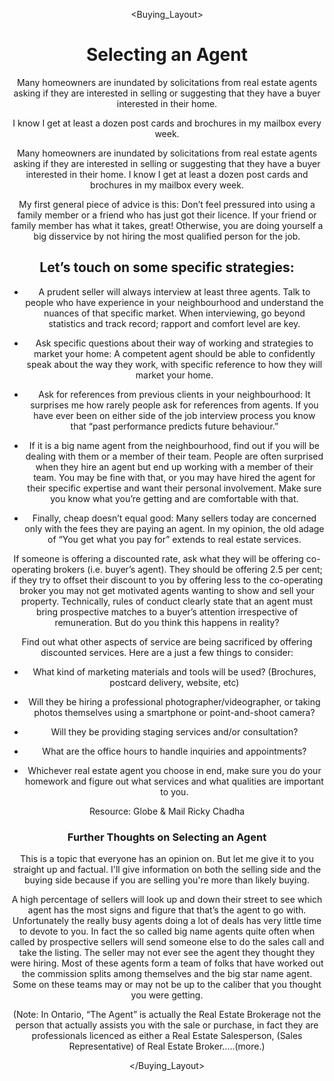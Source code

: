 

<Header />

<Buying_Layout>
# Selecting an Agent
Many homeowners are inundated by solicitations from real estate agents asking if they are interested in selling or suggesting that they have a buyer interested in their home. 

I know I get at least a dozen post cards and brochures in my mailbox every week.

Many homeowners are inundated by solicitations from real estate agents asking if they are interested in selling or suggesting that they have a buyer interested in their home. I know I get at least a dozen post cards and brochures in my mailbox every week.

My first general piece of advice is this: Don’t feel pressured into using a family member or a friend who has just got their licence. If your friend or family member has what it takes, great! Otherwise, you are doing yourself a big disservice by not hiring the most qualified person for the job.

## Let’s touch on some specific strategies:

* A prudent seller will always interview at least three agents. Talk to people who have experience in your neighbourhood and understand the nuances of that specific market. When interviewing, go beyond statistics and track record; rapport and comfort level are key.

* Ask specific questions about their way of working and strategies to market your home: A competent agent should be able to confidently speak about the way they work, with specific reference to how they will market your home.

* Ask for references from previous clients in your neighbourhood: It surprises me how rarely people ask for references from agents. If you have ever been on either side of the job interview process you know that “past performance predicts future behaviour.”

* If it is a big name agent from the neighbourhood, find out if you will be dealing with them or a member of their team. People are often surprised when they hire an agent but end up working with a member of their team. You may be fine with that, or you may have hired the agent for their specific expertise and want their personal involvement. Make sure you know what you’re getting and are comfortable with that.

* Finally, cheap doesn’t equal good: Many sellers today are concerned only with the fees they are paying an agent. In my opinion, the old adage of “You get what you pay for” extends to real estate services.

If someone is offering a discounted rate, ask what they will be offering co-operating brokers (i.e. buyer’s agent). They should be offering 2.5 per cent; if they try to offset their discount to you by offering less to the co-operating broker you may not get motivated agents wanting to show and sell your property. Technically, rules of conduct clearly state that an agent must bring prospective matches to a buyer’s attention irrespective of remuneration. But do you think this happens in reality?

Find out what other aspects of service are being sacrificed by offering discounted services. Here are a just a few things to consider:

* What kind of marketing materials and tools will be used? (Brochures, postcard delivery, website, etc)

* Will they be hiring a professional photographer/videographer, or taking photos themselves using a smartphone or point-and-shoot camera?

* Will they be providing staging services and/or consultation?

* What are the office hours to handle inquiries and appointments?

* Whichever real estate agent you choose in end, make sure you do your homework and figure out what services and what qualities are important to you.

Resource: Globe & Mail Ricky Chadha

### Further Thoughts on Selecting an Agent

This is a topic that everyone has an opinion on. But let me give it to you straight up and factual. I'll give information on both the selling side and the buying side because if you are selling you're more than likely buying.

A high percentage of sellers will look up and down their street to see which agent has the most signs and figure that that’s the agent to go with. Unfortunately the really busy agents doing a lot of deals has very little time to devote to you. In fact the so called big name agents quite often when called by prospective sellers will send someone else to do the sales call and take the listing. The seller may not ever see the agent they thought they were hiring. Most of these agents form a team of folks that have worked out the commission splits among themselves and the big star name agent. Some on these teams may or may not be up to the caliber that you thought you were getting.

(Note: In Ontario, “The Agent” is actually the Real Estate Brokerage not the person that actually assists you with the sale or purchase, in fact they are professionals licenced as either a Real Estate Salesperson, (Sales Representative) of Real Estate Broker…..(more.)


</Buying_Layout>

<Footer />
